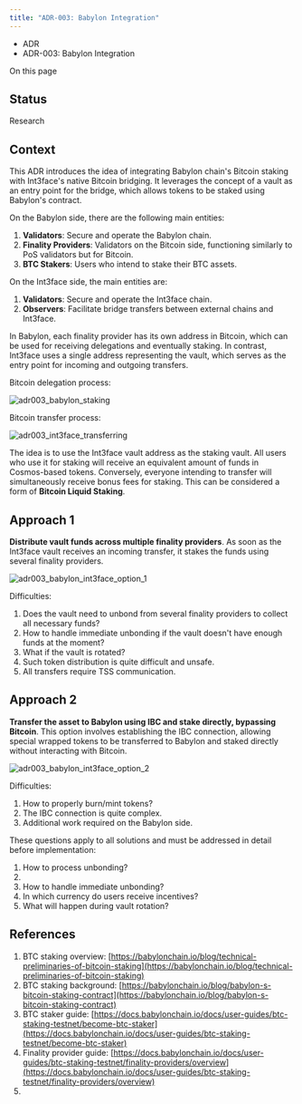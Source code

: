 ```yaml
---
title: "ADR-003: Babylon Integration"
---
```


* ADR
* ADR-003: Babylon Integration

On this page

## Status[​](#status "Direct link to Status")

Research

## Context[​](#context "Direct link to Context")

This ADR introduces the idea of integrating Babylon chain's Bitcoin staking with Int3face's native Bitcoin bridging. It leverages the concept of a vault as an entry point for the bridge, which allows tokens to be staked using Babylon's contract.

On the Babylon side, there are the following main entities:

1. **Validators**: Secure and operate the Babylon chain.
2. **Finality Providers**: Validators on the Bitcoin side, functioning similarly to PoS validators but for Bitcoin.
3. **BTC Stakers**: Users who intend to stake their BTC assets.

On the Int3face side, the main entities are:

1. **Validators**: Secure and operate the Int3face chain.
2. **Observers**: Facilitate bridge transfers between external chains and Int3face.

In Babylon, each finality provider has its own address in Bitcoin, which can be used for receiving delegations and eventually staking. In contrast, Int3face uses a single address representing the vault, which serves as the entry point for incoming and outgoing transfers.

Bitcoin delegation process:

![adr003\_babylon\_staking](./docs/assets/images/adr003_babylon_staking-1157475f950f580e0d47961522ff3acd.png)

Bitcoin transfer process:

![adr003\_int3face\_transferring](./docs/assets/images/adr003_int3face_transferring-1ff18fdb2b02aff57282f94dc7f6f2eb.png)

The idea is to use the Int3face vault address as the staking vault. All users who use it for staking will receive an equivalent amount of funds in Cosmos-based tokens. Conversely, everyone intending to transfer will simultaneously receive bonus fees for staking. This can be considered a form of **Bitcoin Liquid Staking**.

## Approach 1[​](#approach-1 "Direct link to Approach 1")

**Distribute vault funds across multiple finality providers**. As soon as the Int3face vault receives an incoming transfer, it stakes the funds using several finality providers.

![adr003\_babylon\_int3face\_option\_1](./docs/assets/images/adr003_babylon_int3face_option_1-a2f075df72ef162bc13f8ca1f890d336.png)

Difficulties:

1. Does the vault need to unbond from several finality providers to collect all necessary funds?
2. How to handle immediate unbonding if the vault doesn't have enough funds at the moment?
3. What if the vault is rotated?
4. Such token distribution is quite difficult and unsafe.
5. All transfers require TSS communication.

## Approach 2[​](#approach-2 "Direct link to Approach 2")

**Transfer the asset to Babylon using IBC and stake directly, bypassing Bitcoin**. This option involves establishing the IBC connection, allowing special wrapped tokens to be transferred to Babylon and staked directly without interacting with Bitcoin.

![adr003\_babylon\_int3face\_option\_2](./docs/assets/images/adr003_babylon_int3face_option_2-ce8f92956713a480a425feb6da2525b0.png)

Difficulties:

1. How to properly burn/mint tokens?
2. The IBC connection is quite complex.
3. Additional work required on the Babylon side.

These questions apply to all solutions and must be addressed in detail before implementation:

1. How to process unbonding?
2.
3. How to handle immediate unbonding?
4. In which currency do users receive incentives?
5. What will happen during vault rotation?

## References[​](#references "Direct link to References")

1. BTC staking overview: [https://babylonchain.io/blog/technical-preliminaries-of-bitcoin-staking](https://babylonchain.io/blog/technical-preliminaries-of-bitcoin-staking)
2. BTC staking background: [https://babylonchain.io/blog/babylon-s-bitcoin-staking-contract](https://babylonchain.io/blog/babylon-s-bitcoin-staking-contract)
3. BTC staker guide: [https://docs.babylonchain.io/docs/user-guides/btc-staking-testnet/become-btc-staker](https://docs.babylonchain.io/docs/user-guides/btc-staking-testnet/become-btc-staker)
4. Finality provider guide: [https://docs.babylonchain.io/docs/user-guides/btc-staking-testnet/finality-providers/overview](https://docs.babylonchain.io/docs/user-guides/btc-staking-testnet/finality-providers/overview)
5.
